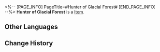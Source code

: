 <%-- [PAGE_INFO]
PageTitle=#Hunter of Glacial Forest#
[END_PAGE_INFO] --%>
{{Item Infobox
|id          = 81042
|image       = Item Hunter of Glacial Forest.png
|type        = 
|invCategory = 
|rarity      = 3
|effect      = 
|description = 
}}
'''Hunter of Glacial Forest''' is a [[Item]].

==Other Languages==
{{Other Languages
|en   = Hunter of Glacial Forest
|zhs  = 密林卧雪的猎人
|zht  = 密林臥雪的獵人
|ja   = 雪の密林の狩人
|ko   = 혹한 밀림의 사냥꾼
|es   = Cazador del bosque glacial
|fr   = Chasseur de la forêt glaciaire
|ru   = Охотник ледникового леса
|th   = Hunter of Glacial Forest
|vi   = Thợ Săn Tuyết Phủ
|de   = Jäger aus dem Gletscherwald
|id   = Hunter of Glacial Forest
|pt   = Caçador da Floresta Glacial
}}

==Change History==
{{Change History|2.0}}